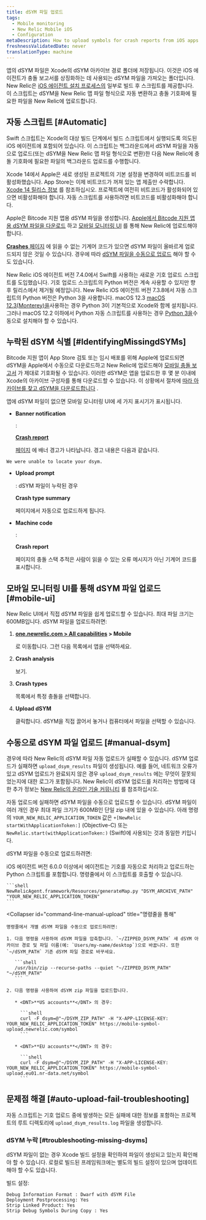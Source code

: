 ```yaml
---
title: dSYM 파일 업로드
tags:
  - Mobile monitoring
  - New Relic Mobile iOS
  - Configuration
metaDescription: How to upload symbols for crash reports from iOS apps monitored with New Relic mobile monitoring.
freshnessValidatedDate: never
translationType: machine
---
```


앱의 dSYM 파일은 Xcode의 dSYM 아카이브 경로 폴더에 저장됩니다. 이것은 iOS 에이전트가 충돌 보고서를 상징화하는 데 사용되는 dSYM 파일을 가져오는 폴더입니다. New Relic은 [iOS 에이전트 설치 프로세스의](/docs/mobile-monitoring/new-relic-mobile-ios/installation/spm-installation/#configure-using-swift-package-manager) 일부로 빌드 후 스크립트를 제공합니다. 이 스크립트는 dSYM을 New Relic 맵 파일 형식으로 자동 변환하고 충돌 기호화에 필요한 파일을 New Relic에 업로드합니다.

## 자동 스크립트 [#Automatic]

Swift 스크립트는 Xcode의 대상 빌드 단계에서 빌드 스크립트에서 실행되도록 의도된 iOS 에이전트에 포함되어 있습니다. 이 스크립트는 백그라운드에서 dSYM 파일을 자동으로 업로드(또는 dSYM을 New Relic 맵 파일 형식으로 변환)한 다음 New Relic에 충돌 기호화에 필요한 파일의 백그라운드 업로드를 수행합니다.

Xcode 14에서 Apple은 새로 생성된 프로젝트의 기본 설정을 변경하여 비트코드를 비활성화했습니다. App Store는 이제 비트코드가 꺼져 있는 앱 제출만 수락합니다. [Xcode 14 릴리스 정보](https://developer.apple.com/documentation/xcode-release-notes/xcode-14-release-notes) 를 참조하십시오. 프로젝트에 여전히 비트코드가 활성화되어 있으면 비활성화해야 합니다. 자동 스크립트를 사용하려면 비트코드를 비활성화해야 합니다.

Apple은 Bitcode 지원 앱용 dSYM 파일을 생성합니다. [Apple에서 Bitcode 지원 앱용 dSYM 파일을 다운로드](/docs/mobile-monitoring/new-relic-mobile-ios/install-configure/retrieve-upload-dsyms-bitcode-enabled-apps) 하고 [모바일 모니터링 UI](#mobile-ui) 를 통해 New Relic에 업로드해야 합니다.

[<DNT>**Crashes**</DNT> 페이지](/docs/mobile-monitoring/mobile-monitoring-ui/crashes/mobile-apps-crashes-dashboard) 에 읽을 수 없는 기계어 코드가 있으면 dSYM 파일이 올바르게 업로드되지 않은 것일 수 있습니다. 경우에 따라 [dSYM 파일을 수동으로 업로드](#manual-dsym) 해야 할 수도 있습니다.

New Relic iOS 에이전트 버전 7.4.0에서 Swift를 사용하는 새로운 기호 업로드 스크립트를 도입했습니다. 기호 업로드 스크립트의 Python 버전은 계속 사용할 수 있지만 향후 릴리스에서 제거될 예정입니다. New Relic iOS 에이전트 버전 7.3.8에서 자동 스크립트의 Python 버전은 Python 3을 사용합니다. macOS 12.3 [macOS 12.3(Monterey)을](https://developer.apple.com/documentation/macos-release-notes/macos-12_3-release-notes)사용하는 경우 Python 3이 기본적으로 Xcode와 함께 설치됩니다. 그러나 macOS 12.2 이하에서 Python 자동 스크립트를 사용하는 경우 [Python 3을](https://www.python.org/downloads/mac-osx/)수동으로 설치해야 할 수 있습니다.

## 누락된 dSYM 식별 [#IdentifyingMissingdSYMs]

Bitcode 지원 앱이 App Store 검토 또는 임시 배포를 위해 Apple에 업로드되면 dSYM을 Apple에서 수동으로 다운로드하고 New Relic에 업로드해야 [모바일 충돌 보고서](/docs/mobile-monitoring/new-relic-mobile/getting-started/ios-agent-crash-reporting) 가 제대로 기호화될 수 있습니다. 이러한 dSYM은 앱을 업로드한 후 몇 분 이내에 Xcode의 아카이브 구성자를 통해 다운로드할 수 있습니다. 이 상황에서 절차에 [따라 아카이브를 찾고 dSYM을 다운로드합니다](#Archive) .

앱에 dSYM 파일이 없으면 모바일 모니터링 UI에 세 가지 표시기가 표시됩니다.

* <DNT>**Banner notification**</DNT>

  :

  <DNT>[**Crash report**](/docs/mobile-monitoring/mobile-monitoring-ui/crashes/mobile-apps-crash-report-dashboard)</DNT>

  [ 페이지](/docs/mobile-monitoring/mobile-monitoring-ui/crashes/mobile-apps-crash-report-dashboard) 에 배너 경고가 나타납니다. 경고 내용은 다음과 같습니다.

```
We were unable to locate your dsym.
```

* <DNT>**Upload prompt**</DNT>

  : dSYM 파일이 누락된 경우

  <DNT>**Crash type summary**</DNT>

  페이지에서 자동으로 업로드하게 됩니다.

* <DNT>**Machine code**</DNT>

  :

  <DNT>**Crash report**</DNT>

  페이지의 충돌 스택 추적은 사람이 읽을 수 있는 오류 메시지가 아닌 기계어 코드를 표시합니다.

## 모바일 모니터링 UI를 통해 dSYM 파일 업로드 [#mobile-ui]

New Relic UI에서 직접 dSYM 파일을 쉽게 업로드할 수 있습니다. 최대 파일 크기는 600MB입니다. dSYM 파일을 업로드하려면:

1. <DNT>**[one.newrelic.com > All capabilities](https://one.newrelic.com/all-capabilities) > Mobile**</DNT>

   로 이동합니다. 그런 다음 목록에서 앱을 선택하세요.

2. <DNT>**Crash analysis**</DNT>

   보기.

3. <DNT>**Crash types**</DNT>

   목록에서 특정 충돌을 선택합니다.

4. <DNT>**Upload dSYM**</DNT>

   클릭합니다. dSYM을 직접 끌어서 놓거나 컴퓨터에서 파일을 선택할 수 있습니다.

## 수동으로 dSYM 파일 업로드 [#manual-dsym]

경우에 따라 New Relic의 dSYM 파일 자동 업로드가 실패할 수 있습니다. dSYM 업로드가 실패하면 `upload_dsym_results` 파일이 생성됩니다. 예를 들어, 네트워크 오류가 있고 dSYM 업로드가 완료되지 않은 경우 `upload_dsym_results` 에는 무엇이 잘못되었는지에 대한 로그가 포함됩니다. New Relic이 dSYM 업로드를 처리하는 방법에 대한 추가 정보는 [New Relic의 온라인 기술 커뮤니티](https://discuss.newrelic.com/t/relic-solution-ios-dsym-upload-deep-dive/42513) 를 참조하십시오.

자동 업로드에 실패하면 dSYM 파일을 수동으로 업로드할 수 있습니다. dSYM 파일이 여러 개인 경우 최대 파일 크기가 600MB인 단일 zip 내에 있을 수 있습니다. 아래 명령의 `YOUR_NEW_RELIC_APPLICATION_TOKEN` 값은 `+[NewRelic startWithApplicationToken:]` (Objective-C) 또는 `NewRelic.start(withApplicationToken:)` (Swift)에 사용되는 것과 동일한 키입니다.

dSYM 파일을 수동으로 업로드하려면:

<CollapserGroup>
  <Collapser
    id="python-manual-upload"
    title="Python 스크립트를 통해(에이전트 버전 6.0.0 이상)"
  >
    iOS 에이전트 버전 6.0.0 이상에서 에이전트는 기호를 자동으로 처리하고 업로드하는 Python 스크립트를 포함합니다. 명령줄에서 이 스크립트를 호출할 수 있습니다.

    ```shell
    NewRelicAgent.framework/Resources/generateMap.py "DSYM_ARCHIVE_PATH" "YOUR_NEW_RELIC_APPLICATION_TOKEN"
    ```
  </Collapser>

  <Collapser
    id="command-line-manual-upload"
    title="명령줄을 통해"
  >
    명령줄에서 개별 dSYM 파일을 수동으로 업로드하려면:

    1. 다음 명령을 사용하여 dSYM 파일을 압축합니다. `~/ZIPPED_DSYM_PATH` 새 dSYM 아카이브 경로 및 파일 이름(예: `Users/my-name/desktop`)으로 바꿉니다. 또한 `~/dSYM_PATH` 기존 dSYM 파일 경로로 바꾸세요.

       ```shell
       /usr/bin/zip --recurse-paths --quiet "~/ZIPPED_DSYM_PATH" "~/dSYM_PATH"
       ```

    2. 다음 명령을 사용하여 dSYM zip 파일을 업로드합니다.

       * <DNT>**US accounts**</DNT> 의 경우:

         ```shell
         curl -F dsym=@"~/DSYM_ZIP_PATH" -H "X-APP-LICENSE-KEY: YOUR_NEW_RELIC_APPLICATION_TOKEN" https://mobile-symbol-upload.newrelic.com/symbol
         ```

       * <DNT>**EU accounts**</DNT> 의 경우:

         ```shell
         curl -F dsym=@"~/DSYM_ZIP_PATH" -H "X-APP-LICENSE-KEY: YOUR_NEW_RELIC_APPLICATION_TOKEN" https://mobile-symbol-upload.eu01.nr-data.net/symbol
         ```
  </Collapser>
</CollapserGroup>

## 문제점 해결 [#auto-upload-fail-troubleshooting]

자동 스크립트는 기호 업로드 중에 발생하는 모든 실패에 대한 정보를 포함하는 프로젝트의 루트 디렉토리에 `upload_dsym_results.log` 파일을 생성합니다.

### dSYM 누락 [#troubleshooting-missing-dsyms]

dSYM 파일이 없는 경우 Xcode 빌드 설정을 확인하여 파일이 생성되고 있는지 확인해야 할 수 있습니다. 로컬로 빌드된 프레임워크에는 별도의 빌드 설정이 있으며 업데이트해야 할 수도 있습니다.

빌드 설정:

```
Debug Information Format : Dwarf with dSYM File
Deployment Postprocessing: Yes
Strip Linked Product: Yes
Strip Debug Symbols During Copy : Yes
```